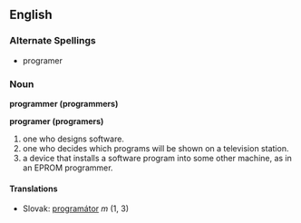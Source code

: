 ==English==

===Alternate Spellings===
* programer

=== Noun ===
'''programmer (programmers)'''

'''programer (programers)'''
# one who designs software.
# one who decides which programs will be shown on a television station.
# a device that installs a software program into some other machine, as in an EPROM programmer.

==== Translations ====
*Slovak: [[programátor]] ''m'' (1, 3)